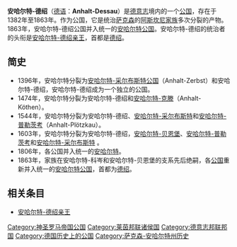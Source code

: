 {{Infobox former country
|native_name            = {{native name|de|Fürstentum (Herzogtum) Anhalt-Dessau}}
|conventional_long_name = 安哈爾特-德紹公國
|common_name            = 安哈爾特-德紹
|
|image_flag             = Flag of Anhalt Duchies.png
|flag_type              = 安哈爾特公國<br>十九世紀旗幟
|image_coat             = Blason Duché d'Anhalt.svg
|symbol                 = Coat of arms of Saxony-Anhalt
|symbol_type            = 安哈爾特公國<br>十九世紀紋章
|image_map              = Anhalt1847-63.jpg
|image_map_caption      = <div style="width: 15em; margin: 0 auto;">
'''安哈爾特公國 1847年－1863年'''
* 紅色為安哈爾特-德紹
* 藍色為[[安哈爾特-克滕|安哈爾特-克滕]]
* 黃色為[[安哈爾特-貝恩堡|安哈爾特-貝恩堡]]
</div>
|
|continent              = Europe
|region                 = Central Europe
|country                = Germany
|era                    = Middle Ages
|status                 = Vassal
|empire                 = Holy Roman Empire
|government_type        = Principality
|status_text            = {{plainlist}}
* [[神聖羅馬帝國|神聖羅馬帝國]]成員<small>(至1806年)</small>
* [[萊茵邦聯|萊茵邦聯]]成員<small>(1806年至1813年)</small>
* [[德意志邦聯|德意志邦聯]]成員<small>(從1815年起)</small>

|
|year_start             = 1396年
|year_end               = 1853年
|life_span              = 1396年－1561年<br/>1603年－1863年
|
|event_start            = 安哈爾特-德紹由[[安哈爾特-采尔布斯特|安哈爾特-采尔布斯特]]公國分裂出來
|date_start             = 
|event1                 = 分裂為安哈爾特-德紹和[[安哈爾特-克滕|安哈爾特-克滕]]
|date_event1            = 1471年
|event2                 = 再次分裂出安哈爾特-策爾比斯特和[[安哈爾特-普勒茨考|安哈爾特-普勒茨考]]
|date_event2            = <br>1544年
|event3                 = 統一為安哈爾特-策爾比斯特 (即後來的 [[安哈爾特公國|安哈爾特公國]])
|date_event3            = <br>1561年–1603年
|event4                 = 晉升為公國
|date_event4            = 1807年
|event_end              = 與[[安哈爾特-克滕|安哈爾特-克滕]]合併
|date_end               = 
|event_post             = [[安哈爾特公國|安哈爾特公國]]重新統一
|date_post              = 1863年
|
|p1                     = 安哈尔特-采尔布斯特
|image_p1               = [[File:Blason_Principauté_d'Anhalt_(XIIIe_siècle).svg|30px]]
|p2                     = 安哈尔特-采尔布斯特
|image_p2               = [[File:Blason_Principauté_d'Anhalt_(XVe_siècle).svg|30px]]
|s1                     = 安哈尔特-采尔布斯特
|image_s1               = [[File:Blason_Principauté_d'Anhalt_(XVe_siècle).svg|30px]]
|s2                     = 安哈尔特公国
|image_s2               = [[File:Flagge_Herzogtum_Anhalt.svg|30px]]
|
|capital                =[[德紹|德紹]]
|today                  = {{flag|Germany}}
|footnotes              = <!--- Accepts wikilinks --->
}}'''安哈尔特-德绍'''（[[德语|德语]]：'''Anhalt-Dessau'''）是[[德意志|德意志]]境内的一个[[公国|公国]]，存在于1382年至1863年。作为公国，它是统治[[萨克森|萨克森]]的[[阿斯坎尼家族|阿斯坎尼家族]]多次分裂的产物。1863年，安哈尔特-德绍公国并入统一的[[安哈尔特公国|安哈尔特公国]]。安哈尔特-德绍的统治者的头衔是[[安哈尔特-德绍亲王|安哈尔特-德绍亲王]]，首都是[[德绍|德绍]]。

== 简史 ==

* 1396年，安哈尔特分裂为[[安哈尔特-采尔布斯特|安哈尔特-采尔布斯特公国]]（Anhalt-Zerbst）和安哈尔特-德绍，安哈尔特-德绍成为一个独立的公国。
* 1474年，安哈尔特分裂为安哈尔特-德绍和[[安哈尔特-克滕|安哈尔特-克滕]]（Anhalt-Köthen）。
* 1544年，安哈尔特分裂为安哈尔特-德绍、[[安哈尔特-采尔布斯特|安哈尔特-采尔布斯特]]和[[安哈尔特-普勒茨考|安哈尔特-普勒茨考]]（Anhalt-Plötzkau）。
* 1603年，安哈尔特分裂为安哈尔特-德绍，[[安哈尔特-贝恩堡|安哈尔特-贝恩堡]]、[[安哈尔特-普勒茨考|安哈尔特-普勒茨考]]和[[安哈尔特-采尔布斯特|安哈尔特-采尔布斯特]] 。
* 1806年，各公国并入统一的[[安哈尔特|安哈尔特]]。
* 1863年，家族在安哈尔特-科岑和安哈尔特-贝恩堡的支系先后绝嗣，各[[公国|公国]]重新并入统一的[[安哈尔特公国|安哈尔特公国]]，首都为[[德绍|德绍]]。

== 相关条目 ==
* [[安哈尔特-德绍亲王|安哈尔特-德绍亲王]]

{{States of the Confederation of the Rhine}}
{{States of the German Confederation}}
{{上萨克森行政圈}}

[[Category:神圣罗马帝国公国|Category:神圣罗马帝国公国]]
[[Category:莱茵邦联诸侯国|Category:莱茵邦联诸侯国]]
[[Category:德意志邦联邦国|Category:德意志邦联邦国]]
[[Category:德国历史上的公国|Category:德国历史上的公国]]
[[Category:萨克森-安哈尔特州历史|Category:萨克森-安哈尔特州历史]]